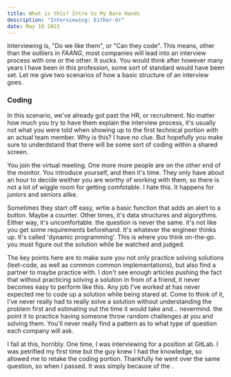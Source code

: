 ```yaml
---
title: What is this? Intro to My Bare Hands
description: "Interviewing: Either-Or"
date: May 18 2023
---
```



Interviewing is, "Do we like them", or "Can they code". This means, other than the outliers in *FAANG*, most companies will lead into an interview process with one or the other. It sucks. You would think after however many years I have been in this profession, some sort of standard would have been set. Let me give two scenarios of how a basic structure of an interview goes.   

### Coding

In this scenario, we've already got past the HR, or recruitment. No matter how much you try to have them explain the interview process, it's usually not what you were told when showing up to the first technical portion with an actual team member. Why is this? I have no clue. But hopefully you make sure to underdstand that there will be some sort of coding within a shared screen.

You join the virtual meeting. One more more people are on the other end of the monitor. You introduce yourself, and then it's time. They only have about an hour to decide weither you are worthy of working with them, so there is not a lot of wiggle room for getting comfotable. I hate this. It happens for juniors and seniors alike. 

Sometimes they start off easy, wrtie a basic function that adds an alert to a button. Maybe a counter. Other times, it's data structures and algorythms. Either way, it's uncomfortable. the question is never the same. it's not like you get some requirements beforehand. It's whatever the engineer thinks up. It's called 'dynamic programming'. This is where you think on-the-go. you must figure out the solution while be watched and judged. 

The key points here are to make sure you not only practice solving solutions (leet-code, as well as common common implementations), but also find a partner to maybe practice with. I don't see enough articles pushing the fact that without practicing solving a solution in from of a friend, it never becomes easy to perform like this. Any job I've worked at has never expected me to code up a solution while being stared at. Come to think of it, I've never really had to really solve a solution without understanding the problem first and estimating out the time it would take and... nevermind. the point it to practice having someone throw random challenges at you and solving them. You'll never really find a pattern as to what type of question each company will ask.

I fail at this, horribly. One time, I was interviewing for a position at GitLab. I was petrified my first time but the guy knew I had the knowledge, so allowed me to retake the coding portion. Thankfully he went over the same question, so when I passed. It was simply because of the .
